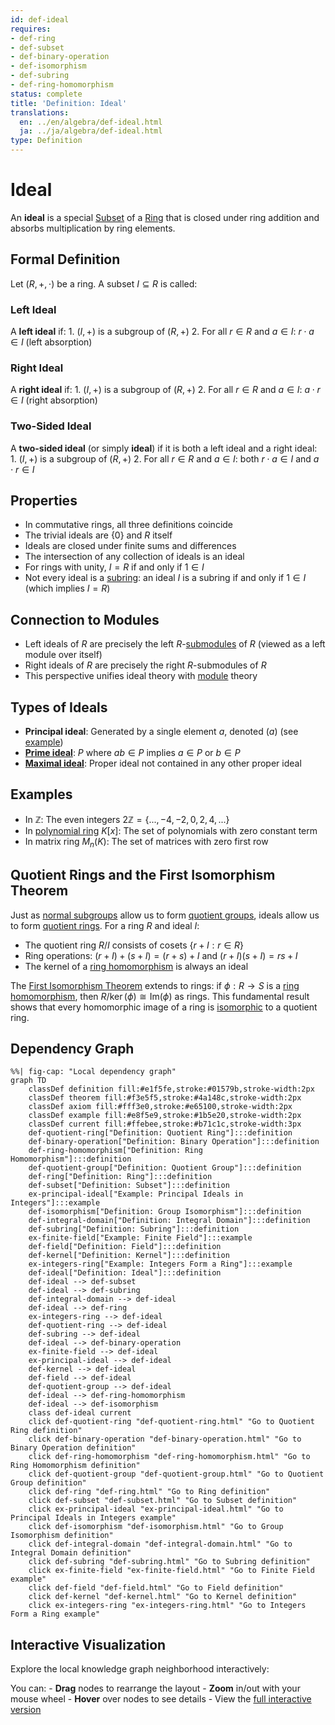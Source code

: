 ```yaml
---
id: def-ideal
requires:
- def-ring
- def-subset
- def-binary-operation
- def-isomorphism
- def-subring
- def-ring-homomorphism
status: complete
title: 'Definition: Ideal'
translations:
  en: ../en/algebra/def-ideal.html
  ja: ../ja/algebra/def-ideal.html
type: Definition
---
```


# Ideal {#def-ideal}

An **ideal** is a special [Subset](../logic-set-theory/def-subset.qmd) of a [Ring](def-ring.qmd) that is closed under ring addition and absorbs multiplication by ring elements.

## Formal Definition

Let $(R, +, \cdot)$ be a ring. A subset $I \subseteq R$ is called:

### Left Ideal

A **left ideal** if:
1. $(I, +)$ is a subgroup of $(R, +)$
2. For all $r \in R$ and $a \in I$: $r \cdot a \in I$ (left absorption)

### Right Ideal

A **right ideal** if:
1. $(I, +)$ is a subgroup of $(R, +)$
2. For all $r \in R$ and $a \in I$: $a \cdot r \in I$ (right absorption)

### Two-Sided Ideal

A **two-sided ideal** (or simply **ideal**) if it is both a left ideal and a right ideal:
1. $(I, +)$ is a subgroup of $(R, +)$
2. For all $r \in R$ and $a \in I$: both $r \cdot a \in I$ and $a \cdot r \in I$

## Properties

- In commutative rings, all three definitions coincide
- The trivial ideals are $\{0\}$ and $R$ itself
- Ideals are closed under finite sums and differences
- The intersection of any collection of ideals is an ideal
- For rings with unity, $I = R$ if and only if $1 \in I$
- Not every ideal is a [subring](def-subring.qmd): an ideal $I$ is a subring if and only if $1 \in I$ (which implies $I = R$)

## Connection to Modules

- Left ideals of $R$ are precisely the left $R$-[submodules](def-module.qmd) of $R$ (viewed as a left module over itself)
- Right ideals of $R$ are precisely the right $R$-submodules of $R$
- This perspective unifies ideal theory with [module](def-module.qmd) theory

## Types of Ideals

- **Principal ideal**: Generated by a single element $a$, denoted $(a)$ (see [example](ex-principal-ideal.qmd))
- **[Prime ideal](def-prime-ideal.qmd)**: $P$ where $ab \in P$ implies $a \in P$ or $b \in P$
- **[Maximal ideal](def-maximal-ideal.qmd)**: Proper ideal not contained in any other proper ideal

## Examples

- In $\mathbb{Z}$: The even integers $2\mathbb{Z} = \{..., -4, -2, 0, 2, 4, ...\}$
- In [polynomial ring](def-polynomial-ring.qmd) $K[x]$: The set of polynomials with zero constant term
- In matrix ring $M_n(K)$: The set of matrices with zero first row

## Quotient Rings and the First Isomorphism Theorem

Just as [normal subgroups](def-normal-subgroup.qmd) allow us to form [quotient groups](def-quotient-group.qmd), ideals allow us to form [quotient rings](def-quotient-ring.qmd). For a ring $R$ and ideal $I$:

- The quotient ring $R/I$ consists of cosets $\{r + I : r \in R\}$
- Ring operations: $(r + I) + (s + I) = (r + s) + I$ and $(r + I)(s + I) = rs + I$
- The kernel of a [ring homomorphism](def-ring-homomorphism.qmd) is always an ideal

The [First Isomorphism Theorem](thm-first-isomorphism.qmd) extends to rings: if $\phi: R \to S$ is a [ring homomorphism](def-ring-homomorphism.qmd), then $R/\ker(\phi) \cong \text{Im}(\phi)$ as rings. This fundamental result shows that every homomorphic image of a ring is [isomorphic](def-isomorphism.qmd) to a quotient ring.

## Dependency Graph

```mermaid
%%| fig-cap: "Local dependency graph"
graph TD
    classDef definition fill:#e1f5fe,stroke:#01579b,stroke-width:2px
    classDef theorem fill:#f3e5f5,stroke:#4a148c,stroke-width:2px
    classDef axiom fill:#fff3e0,stroke:#e65100,stroke-width:2px
    classDef example fill:#e8f5e9,stroke:#1b5e20,stroke-width:2px
    classDef current fill:#ffebee,stroke:#b71c1c,stroke-width:3px
    def-quotient-ring["Definition: Quotient Ring"]:::definition
    def-binary-operation["Definition: Binary Operation"]:::definition
    def-ring-homomorphism["Definition: Ring Homomorphism"]:::definition
    def-quotient-group["Definition: Quotient Group"]:::definition
    def-ring["Definition: Ring"]:::definition
    def-subset["Definition: Subset"]:::definition
    ex-principal-ideal["Example: Principal Ideals in Integers"]:::example
    def-isomorphism["Definition: Group Isomorphism"]:::definition
    def-integral-domain["Definition: Integral Domain"]:::definition
    def-subring["Definition: Subring"]:::definition
    ex-finite-field["Example: Finite Field"]:::example
    def-field["Definition: Field"]:::definition
    def-kernel["Definition: Kernel"]:::definition
    ex-integers-ring["Example: Integers Form a Ring"]:::example
    def-ideal["Definition: Ideal"]:::definition
    def-ideal --> def-subset
    def-ideal --> def-subring
    def-integral-domain --> def-ideal
    def-ideal --> def-ring
    ex-integers-ring --> def-ideal
    def-quotient-ring --> def-ideal
    def-subring --> def-ideal
    def-ideal --> def-binary-operation
    ex-finite-field --> def-ideal
    ex-principal-ideal --> def-ideal
    def-kernel --> def-ideal
    def-field --> def-ideal
    def-quotient-group --> def-ideal
    def-ideal --> def-ring-homomorphism
    def-ideal --> def-isomorphism
    class def-ideal current
    click def-quotient-ring "def-quotient-ring.html" "Go to Quotient Ring definition"
    click def-binary-operation "def-binary-operation.html" "Go to Binary Operation definition"
    click def-ring-homomorphism "def-ring-homomorphism.html" "Go to Ring Homomorphism definition"
    click def-quotient-group "def-quotient-group.html" "Go to Quotient Group definition"
    click def-ring "def-ring.html" "Go to Ring definition"
    click def-subset "def-subset.html" "Go to Subset definition"
    click ex-principal-ideal "ex-principal-ideal.html" "Go to Principal Ideals in Integers example"
    click def-isomorphism "def-isomorphism.html" "Go to Group Isomorphism definition"
    click def-integral-domain "def-integral-domain.html" "Go to Integral Domain definition"
    click def-subring "def-subring.html" "Go to Subring definition"
    click ex-finite-field "ex-finite-field.html" "Go to Finite Field example"
    click def-field "def-field.html" "Go to Field definition"
    click def-kernel "def-kernel.html" "Go to Kernel definition"
    click ex-integers-ring "ex-integers-ring.html" "Go to Integers Form a Ring example"
```

## Interactive Visualization

Explore the local knowledge graph neighborhood interactively:

::: {.graph-viz data-id="def-ideal" data-width="700" data-height="500"}
:::

You can:
- **Drag** nodes to rearrange the layout
- **Zoom** in/out with your mouse wheel
- **Hover** over nodes to see details
- View the [full interactive version](../../output/interactive/def-ideal.html){target="_blank"}

